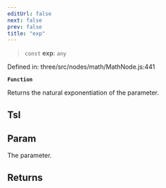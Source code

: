 ```yaml
---
editUrl: false
next: false
prev: false
title: "exp"
---
```


> `const` **exp**: `any`

Defined in: three/src/nodes/math/MathNode.js:441

**`Function`**

Returns the natural exponentiation of the parameter.

## Tsl

## Param

The parameter.

## Returns
